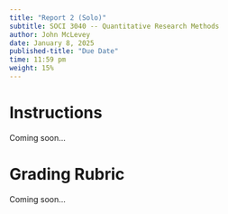 ```yaml
---
title: "Report 2 (Solo)"
subtitle: SOCI 3040 -- Quantitative Research Methods
author: John McLevey
date: January 8, 2025
published-title: "Due Date"
time: 11:59 pm
weight: 15%
---
```


# Instructions

Coming soon...

# Grading Rubric

Coming soon...